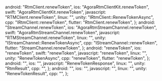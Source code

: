   android: "RtmClient.renewToken",
  ios: "AgoraRtmClientKit.renewToken",
  swift: "AgoraRtmClientKit.renewToken",
  javascript: "RTMClient.renewToken",
  linux: "",
  unity: "IRtmClient::RenewTokenAsync",
  cpp: "IRtmClient::renewToken",
  flutter: "RtmClient.renewToken",
};
  android: "StreamChannel.renewToken",
  ios: "AgoraRtmStreamChannel.renewToken",
  swift: "AgoraRtmStreamChannel.renewToken",
  javascript: "RTMStreamChannel.renewToken",
  linux: "",
  unity: "IStreamChannel::RenewTokenAsync",
  cpp: "IStreamChannel::renewToken",
  flutter: "StreamChannel.renewToken",
};
  android: "renewToken",
  ios: "renewToken",
  swift: "renewToken",
  javascript: "renewToken",
  linux: "",
  unity: "RenewTokenAsync",
  cpp: "renewToken",
  flutter: "renewToken",
};
  android: "",
  ios: "",
  javascript: "RenewTokenResponse",
  linux: "",
  unity: "RtmResult<RenewTokenResult>",
  cpp: "",
};
  android: "",
  ios: "",
  javascript: "",
  linux: "",
  unity: "RenewTokenResult",
  cpp: "",
};